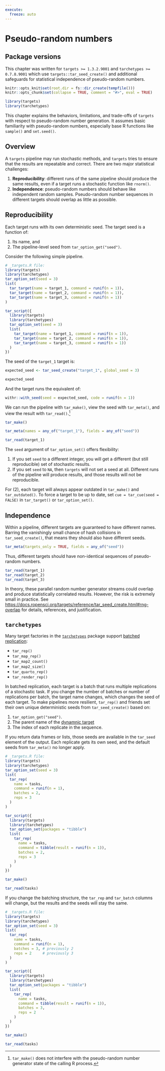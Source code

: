 ```yaml
---
execute:
  freeze: auto
---
```


# Pseudo-random numbers {#random}

:::{.callout-note}
## Package versions

This chapter was written for `targets >= 1.3.2.9001` and `tarchetypes >= 0.7.8.9001` which use `targets::tar_seed_create()` and additional safeguards for statistical independence of pseudo-random numbers.
:::

```r
knitr::opts_knit$set(root.dir = fs::dir_create(tempfile()))
knitr::opts_chunk$set(collapse = TRUE, comment = "#>", eval = TRUE)
```

```r
library(targets)
library(tarchetypes)
```

This chapter explains the behaviors, limitations, and trade-offs of `targets` with respect to pseudo-random number generation. It assumes basic  familiarity with pseudo-random numbers, especially base R functions like `sample()` and `set.seed()`.

## Overview

A `targets` pipeline may run stochastic methods, and `targets` tries to ensure that the results are repeatable and correct. There are two major statistical challenges:

1. **Reproducibility**: different runs of the same pipeline should produce the same results, even if a target runs a stochastic function like `rnorm()`.
1. **Independence**: pseudo-random numbers should behave like independent random samples. Pseudo-random number sequences in different targets should overlap as little as possible.

## Reproducibility

Each target runs with its own deterministic seed. The target seed is a function of:

1. Its name, and
2. The pipeline-level seed from `tar_option_get("seed")`.

Consider the following simple pipeline.

```r
# _targets.R file:
library(targets)
library(tarchetypes)
tar_option_set(seed = 3)
list(
  tar_target(name = target_1, command = runif(n = 1)),
  tar_target(name = target_2, command = runif(n = 1)),
  tar_target(name = target_3, command = runif(n = 1))
)
```

```r
tar_script({
  library(targets)
  library(tarchetypes)
  tar_option_set(seed = 3)
  list(
    tar_target(name = target_1, command = runif(n = 1)),
    tar_target(name = target_2, command = runif(n = 1)),
    tar_target(name = target_3, command = runif(n = 1))
  )
})
```

The seed of the `target_1` target is:

```r
expected_seed <- tar_seed_create("target_1", global_seed = 3)

expected_seed
```

And the target runs the equivalent of:

```r
withr::with_seed(seed = expected_seed, code = runif(n = 1))
```

We can run the pipeline with `tar_make()`, view the seed with `tar_meta()`, and view the result with `tar_read()`.^[`tar_make()` does not interfere with the pseudo-random number generator state of the calling R process.]

```r
tar_make()

tar_meta(names = any_of("target_1"), fields = any_of("seed"))

tar_read(target_1)
```

The `seed` argument of `tar_option_set()` offers flexibility:

1. If you set `seed` to a different integer, you will get a different (but still reproducible) set of stochastic results.
1. If you set `seed` to `NA`, then `targets` will not set a seed at all. Different runs of the pipeline will produce results, and those results will not be reproducible.

For (2), each target will always appear outdated in `tar_make()` and `tar_outdated()`. To force a target to be up to date, set `cue = tar_cue(seed = FALSE)` in `tar_target()` or `tar_option_set()`.

## Independence

Within a pipeline, different targets are guaranteed to have different names. Barring the vanishingly small chance of hash collisions in `tar_seed_create()`, that means they should also have different seeds.

```r
tar_meta(targets_only = TRUE, fields = any_of("seed"))
```

Thus, different targets should have non-identical sequences of pseudo-random numbers.

```r
tar_read(target_1)
tar_read(target_2)
tar_read(target_3)
```

In theory, these parallel random number generator streams could overlap and produce statistically correlated results. However, the risk is extremely small in practice. See <https://docs.ropensci.org/targets/reference/tar_seed_create.html#rng-overlap> for details, references, and justification.

## `tarchetypes`

Many target factories in the [`tarchetypes`](https://docs.ropensci.org/tarchetypes/) package support [batched replication](https://docs.ropensci.org/tarchetypes/reference/index.html#dynamic-batched-replication): 

* `tar_rep()`
* `tar_map_rep()`
* `tar_map2_count()`
* `tar_map2_size()`
* `tar_quarto_rep()`
* `tar_render_rep()`

In batched replication, each target is a batch that runs multiple replications of a stochastic task. If you change the number of batches or number of replications per batch, the target name changes, which changes the seed of each target. To make pipelines more resilient, `tar_rep()` and friends set their own unique deterministic seeds from `tar_seed_create()` based on:

1. `tar_option_get("seed")`.
2. The parent name of the [dynamnic target](#dynamic)
3. The index of each replicate in the sequence.

If you return data frames or lists, those seeds are available in the `tar_seed` element of the output. Each replicate gets its own seed, and the default seeds from `tar_meta()` no longer apply.

```r
# _targets.R file:
library(targets)
library(tarchetypes)
tar_option_set(seed = 3)
list(
  tar_rep(
    name = tasks,
    command = runif(n = 1),
    batches = 2,
    reps = 3
  )
)
```

```r
tar_script({
  library(targets)
  library(tarchetypes)
  tar_option_set(packages = "tibble")
  list(
    tar_rep(
      name = tasks,
      command = tibble(result = runif(n = 1)),
      batches = 2,
      reps = 3
    )
  )
})
```

```r
tar_make()

tar_read(tasks)
```

If you change the batching structure, the `tar_rep` and `tar_batch` columns will change, but the results and the seeds will stay the same.

```r
# _targets.R file:
library(targets)
library(tarchetypes)
tar_option_set(seed = 3)
list(
  tar_rep(
    name = tasks,
    command = runif(n = 1),
    batches = 3, # previously 2
    reps = 2     # previously 3
  )
)
```

```r
tar_script({
  library(targets)
  library(tarchetypes)
  tar_option_set(packages = "tibble")
  list(
    tar_rep(
      name = tasks,
      command = tibble(result = runif(n = 1)),
      batches = 3,
      reps = 2
    )
  )
})
```

```r
tar_make()

tar_read(tasks)
```

